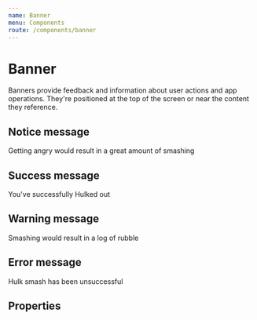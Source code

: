 ```yaml
---
name: Banner
menu: Components
route: /components/banner
---
```



# Banner

<ComponentStatus stage="rc" responsive="yes" accessible="yes" />

Banners provide feedback and information about user actions and app operations.
They're positioned at the top of the screen or near the content they reference.

## Notice message

<Playground>
  <Banner type="notice">
    Getting angry would result in a great amount of smashing
  </Banner>
</Playground>

## Success message

<Playground>
  <Banner type="success">You've successfully Hulked out</Banner>
</Playground>

## Warning message

<Playground>
  <Banner type="warning">Smashing would result in a log of rubble</Banner>
</Playground>

## Error message

<Playground>
  <Banner type="error">Hulk smash has been unsuccessful</Banner>
</Playground>

## Properties

<Props of={Banner} />
